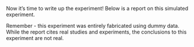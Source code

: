 Now it's time to write up the experiment! Below is a report on this simulated experiment.

Remember - this experiment was entirely fabricated using dummy data. While the report cites real studies and experiments, the conclusions to this experiment are not real.